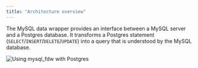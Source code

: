 ```yaml
---
title: "Architecture overview"
---
```


<div id="architecture_overview" class="registered_link"></div>

The MySQL data wrapper provides an interface between a MySQL server and a Postgres database. It transforms a Postgres statement (`SELECT`/`INSERT`/`DELETE`/`UPDATE`) into a query that is understood by the MySQL database.

![Using mysql_fdw with Postgres](images/mysql_server_with_postgres.png)
